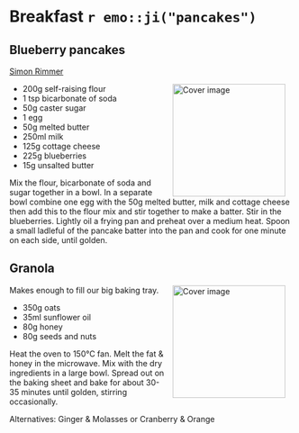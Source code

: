 # Breakfast `r emo::ji("pancakes")`{-}

## Blueberry pancakes {-}
[Simon Rimmer](https://www.bbc.co.uk/food/recipes/blueberrypancakeswit_74503)

<img src="images/blueberry-pancakes.jpg" width="200" alt="Cover image" align="right" style="margin: 0 1em 0 1em" />

* 200g self-raising flour
* 1 tsp bicarbonate of soda
* 50g caster sugar
* 1 egg
* 50g melted butter
* 250ml milk
* 125g cottage cheese
* 225g blueberries
* 15g unsalted butter

Mix the flour, bicarbonate of soda and sugar together in a bowl. In a separate bowl combine one egg with the 50g melted butter, milk and cottage cheese then add this to the flour mix and stir together to make a batter. Stir in the blueberries. Lightly oil a frying pan and preheat over a medium heat. Spoon a small ladleful of the pancake batter into the pan and cook for one minute on each side, until golden.

## Granola {-}

<img src="images/granola.jpg" width="200" alt="Cover image" align="right" style="margin: 0 1em 0 1em" />
Makes enough to fill our big baking tray.

* 350g oats
* 35ml sunflower oil
* 80g honey
* 80g seeds and nuts

Heat the oven to 150°C fan. Melt the fat & honey in the microwave. Mix with the dry ingredients in a large bowl.
Spread out on the baking sheet and bake for about 30-35 minutes until golden, stirring occasionally.

Alternatives: Ginger & Molasses or Cranberry & Orange

